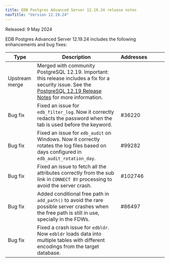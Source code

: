 ```yaml
---
title: EDB Postgres Advanced Server 12.19.24 release notes
navTitle: "Version 12.19.24"
---
```


Released: 9 May 2024

EDB Postgres Advanced Server 12.19.24 includes the following enhancements and bug fixes:

| Type           | Description                                                                                                                                                                                                        | Addresses&nbsp;&nbsp;&nbsp;&nbsp;&nbsp;&nbsp;&nbsp;&nbsp;&nbsp;&nbsp;&nbsp; |
|----------------|--------------------------------------------------------------------------------------------------------------------------------------------------------------------------------------------------------------------|----------|
| Upstream merge | Merged with community PostgreSQL 12.19. Important: this release includes a fix for a security issue. See the [PostgreSQL 12.19 Release Notes](https://www.postgresql.org/docs/release/12.19/) for more information. |     |
| Bug&nbsp;fix   | Fixed an issue for `edb_filter_log`. Now it correctly redacts the password when the tab is used before the keyword. | #36220 |
| Bug&nbsp;fix   | Fixed an issue for `edb_audit` on Windows. Now it correctly rotates the log files based on days configured in `edb_audit_rotation_day`. | #99282 |
| Bug&nbsp;fix   | Fixed an issue to fetch all the attributes correctly from the sub link in `CONNECT BY` processing to avoid the server crash.  | #102746 |
| Bug&nbsp;fix   | Added conditional free path in `add_path()` to avoid the rare possible server crashes when the free path is still in use, specially in the FDWs.| #86497 |
| Bug&nbsp;fix   | Fixed a crash issue for `edbldr`. Now `edbldr` loads data into multiple tables with different encodings from the target database. |  |